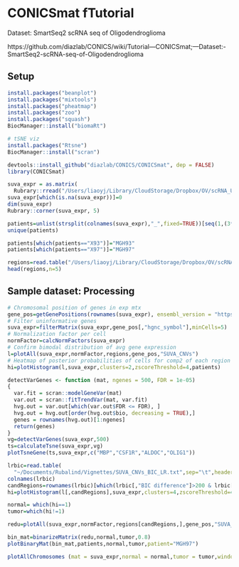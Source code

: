 
# CONICSmat fTutorial
Dataset: SmartSeq2 scRNA seq of Oligodendroglioma

https://github.com/diazlab/CONICS/wiki/Tutorial---CONICSmat;---Dataset:-SmartSeq2-scRNA-seq-of-Oligodendroglioma

## Setup

```r
install.packages("beanplot")
install.packages("mixtools")
install.packages("pheatmap")
install.packages("zoo")
install.packages("squash")
BiocManager::install("biomaRt")

# tSNE viz
install.packages("Rtsne")
BiocManager::install("scran")

devtools::install_github("diazlab/CONICS/CONICSmat", dep = FALSE)
library(CONICSmat)
```

```r
suva_expr = as.matrix(
  Rubrary::rread("/Users/liaoyj/Library/CloudStorage/Dropbox/OV/scRNA_UCLA/CONICSmat/OG_processed_data_portal.txt", row.names = 1))
suva_expr[which(is.na(suva_expr))]=0
dim(suva_expr)
Rubrary::corner(suva_expr, 5)
```

```r
patients=unlist(strsplit(colnames(suva_expr),"_",fixed=TRUE))[seq(1,(3*ncol(suva_expr))-1,3)]
unique(patients)

patients[which(patients=="X93")]="MGH93"
patients[which(patients=="X97")]="MGH97"
```

```r
regions=read.table("/Users/liaoyj/Library/CloudStorage/Dropbox/OV/scRNA_UCLA/CONICSmat/chromosome_arm_positions_grch38.txt",sep="\t",row.names = 1,header = T)
head(regions,n=5)
```

## Sample dataset: Processing

```r
# Chromosomal position of genes in exp mtx
gene_pos=getGenePositions(rownames(suva_expr), ensembl_version = "https://www.ensembl.org")
# Filter uninformative genes
suva_expr=filterMatrix(suva_expr,gene_pos[,"hgnc_symbol"],minCells=5)
# Normalization factor per cell
normFactor=calcNormFactors(suva_expr)
# Confirm bimodal distribution of avg gene expression
l=plotAll(suva_expr,normFactor,regions,gene_pos,"SUVA_CNVs")
# Heatmap of posterior probabilities of cells for comp2 of each region
hi=plotHistogram(l,suva_expr,clusters=2,zscoreThreshold=4,patients)
```

```r
detectVarGenes <- function (mat, ngenes = 500, FDR = 1e-05) 
{
  var.fit = scran::modelGeneVar(mat)
  var.out = scran::fitTrendVar(mat, var.fit)
  hvg.out = var.out[which(var.out$FDR <= FDR), ]
  hvg.out = hvg.out[order(hvg.out$bio, decreasing = TRUE),]
  genes = rownames(hvg.out)[1:ngenes]
  return(genes)
}
vg=detectVarGenes(suva_expr,500)
ts=calculateTsne(suva_expr,vg)
plotTsneGene(ts,suva_expr,c("MBP","CSF1R","ALDOC","OLIG1"))
```

```r
lrbic=read.table(
  "~/Documents/Rubalind/Vignettes/SUVA_CNVs_BIC_LR.txt",sep="\t",header=T,row.names=1,check.names=F)
colnames(lrbic)
candRegions=rownames(lrbic)[which(lrbic[,"BIC difference"]>200 & lrbic[,"LRT adj. p-val"]<0.01)]
hi=plotHistogram(l[,candRegions],suva_expr,clusters=4,zscoreThreshold=4,patients)

normal= which(hi==1)
tumor=which(hi!=1)
```

```r
redu=plotAll(suva_expr,normFactor,regions[candRegions,],gene_pos,"SUVA_CNVs_with_info.pdf",normal=normal,tumor=tumor)
```
```r
bin_mat=binarizeMatrix(redu,normal,tumor,0.8)
plotBinaryMat(bin_mat,patients,normal,tumor,patient="MGH97")
```

```r
plotAllChromosomes (mat = suva_expr,normal = normal,tumor = tumor,windowsize = 101,gene_pos = gene_pos,fname = "MGH36",patients = patients,patient = "MGH36",breakpoints = regions)
```







